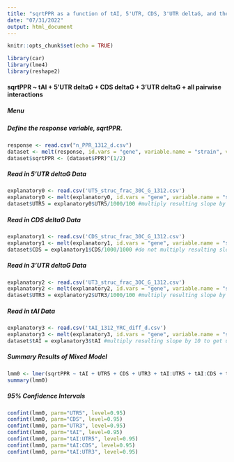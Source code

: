 ---
title: "sqrtPPR as a function of tAI, 5'UTR, CDS, 3'UTR deltaG, and their interactions"
date: "07/31/2022"
output: html_document
---

```{r setup, include=FALSE}
knitr::opts_chunk$set(echo = TRUE)
```

```{r libraries, message=FALSE, warning=FALSE}
library(car)
library(lme4)
library(reshape2)
```


#### sqrtPPR ~ tAI + 5'UTR deltaG + CDS deltaG + 3'UTR deltaG + all pairwise interactions{.tabset .tabset-dropdown}
##### Menu
##### Define the response variable, sqrtPPR.
```{r response_variable}
response <- read.csv("n_PPR_1312_d.csv")
dataset <- melt(response, id.vars = "gene", variable.name = "strain", value.name = "PPR")
dataset$sqrtPPR <- (dataset$PPR)^(1/2)
```

##### Read in 5'UTR deltaG Data
```{r a}
explanatory0 <- read.csv('UT5_struc_frac_30C_G_1312.csv')
explanatory0 <- melt(explanatory0, id.vars = "gene", variable.name = "strain", value.name = "UTR5")
dataset$UTR5 = explanatory0$UTR5/1000/100 #multiply resulting slope by 10 to get units of 1/(Mcal per mol)
```

##### Read in CDS deltaG Data
```{r b}
explanatory1 <- read.csv('CDS_struc_frac_30C_G_1312.csv')
explanatory1 <- melt(explanatory1, id.vars = "gene", variable.name = "strain", value.name = "CDS")
dataset$CDS = explanatory1$CDS/1000/1000 #do not multiply resulting slope by anything; it will be in Mcal/mol already
```

##### Read in 3'UTR deltaG Data
```{r c}
explanatory2 <- read.csv('UT3_struc_frac_30C_G_1312.csv')
explanatory2 <- melt(explanatory2, id.vars = "gene", variable.name = "strain", value.name = "UTR3")
dataset$UTR3 = explanatory2$UTR3/1000/100 #multiply resulting slope by 10 to get units of 1/(Mcal per mol)
```

##### Read in tAI Data
```{r d}
explanatory3 <- read.csv('tAI_1312_YRC_diff_d.csv')
explanatory3 <- melt(explanatory3, id.vars = "gene", variable.name = "strain", value.name = "tAI")
dataset$tAI = explanatory3$tAI #multiply resulting slope by 10 to get units of 1/(Mcal per mol)
```

##### Summary Results of Mixed Model
``` {r F1}
lmm0 <- lmer(sqrtPPR ~ tAI + UTR5 + CDS + UTR3 + tAI:UTR5 + tAI:CDS + tAI:UTR3 +(0+tAI|gene) +(0+UTR3|gene) + (1|gene), data=dataset, REML = FALSE, control = lmerControl(optimizer="Nelder_Mead", optCtrl=list(maxfun=1e5)))
summary(lmm0)
```

##### 95% Confidence Intervals
``` {r F1confint}
confint(lmm0, parm="UTR5", level=0.95)
confint(lmm0, parm="CDS", level=0.95)
confint(lmm0, parm="UTR3", level=0.95)
confint(lmm0, parm="tAI", level=0.95)
confint(lmm0, parm="tAI:UTR5", level=0.95)
confint(lmm0, parm="tAI:CDS", level=0.95)
confint(lmm0, parm="tAI:UTR3", level=0.95)
```
